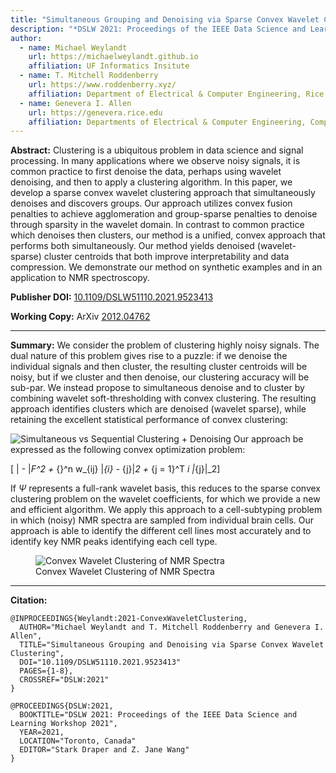 ```yaml
---
title: "Simultaneous Grouping and Denoising via Sparse Convex Wavelet Clustering"
description: "*DSLW 2021: Proceedings of the IEEE Data Science and Learning Workshop 2021*, pp.1-8. 2021."
author:
  - name: Michael Weylandt
    url: https://michaelweylandt.github.io
    affiliation: UF Informatics Insitute
  - name: T. Mitchell Roddenberry
    url: https://www.roddenberry.xyz/
    affiliation: Department of Electrical & Computer Engineering, Rice University
  - name: Genevera I. Allen
    url: https://genevera.rice.edu
    affiliation: Departments of Electrical & Computer Engineering, Computer Science, and Statistics, Rice University
---
```


**Abstract:** Clustering is a ubiquitous problem in data science and signal processing.  In many applications where we observe noisy signals, it is common practice to first denoise the data, perhaps using wavelet denoising, and then to apply a clustering algorithm.  In this paper, we develop a sparse convex wavelet clustering approach that simultaneously denoises and discovers groups.  Our approach utilizes convex fusion penalties to achieve agglomeration and group-sparse penalties to denoise through sparsity in the wavelet domain.  In contrast to common practice which denoises then clusters, our method is a unified, convex approach that performs both simultaneously.  Our method yields denoised (wavelet-sparse) cluster centroids that both improve interpretability and data compression.  We demonstrate our method on synthetic examples and in an application to NMR spectroscopy.

**Publisher DOI:** [10.1109/DSLW51110.2021.9523413](https://doi.org/10.1109/DSLW51110.2021.9523413)

**Working Copy:** ArXiv [2012.04762](https://arxiv.org/abs/2012.04762)

<hr> 

**Summary:** We consider the problem of clustering highly noisy signals. The dual nature of this problem gives rise to a puzzle: if we denoise the individual signals and then cluster, the resulting cluster centroids will be noisy, but if we cluster and then denoise, our clustering accuracy will be sub-par. We instead propose to simultaneous denoise and to cluster by combining wavelet soft-thresholding with convex clustering. The resulting approach identifies clusters which are denoised (wavelet sparse), while retaining the excellent statistical performance of convex clustering: 

![Simultaneous vs Sequential Clustering + Denoising](../assets/convex_wavelet_clustering/signals.png)
Our approach be expressed as the following convex optimization problem: 

\[\frac{1}{2} \|\mathbf{U} - \mathbf{X}\|_F^2 + \lambda  \sum_{\substack{i, j = 1 \\ i < j}}^n w_{ij} \|\mathbf{U}_{i\cdot} - \mathbf{U}_{j\cdot}\|_2 + \gamma \sum_{j = 1}^T \omega_i \|\mathbf{U}_{\cdot j}\mathbf{\Psi}\|_2\]

If $\Psi$ represents a full-rank wavelet basis, this reduces to the sparse convex clustering problem on the wavelet coefficients, for which we provide a new and efficient algorithm. We apply this approach to a cell-subtyping problem in which (noisy) NMR spectra are sampled from individual brain cells. Our approach is able to identify the different cell lines most accurately and to identify key NMR peaks identifying each cell type. 

![Convex Wavelet Clustering of NMR Spectra](../assets/convex_wavelet_clustering/nmr.png)

<hr>

**Citation:**

```
@INPROCEEDINGS{Weylandt:2021-ConvexWaveletClustering,
  AUTHOR="Michael Weylandt and T. Mitchell Roddenberry and Genevera I. Allen",
  TITLE="Simultaneous Grouping and Denoising via Sparse Convex Wavelet Clustering",
  DOI="10.1109/DSLW51110.2021.9523413"
  PAGES={1-8},
  CROSSREF="DSLW:2021"
}

@PROCEEDINGS{DSLW:2021,
  BOOKTITLE="DSLW 2021: Proceedings of the IEEE Data Science and Learning Workshop 2021",
  YEAR=2021,
  LOCATION="Toronto, Canada"
  EDITOR="Stark Draper and Z. Jane Wang"
}
```
